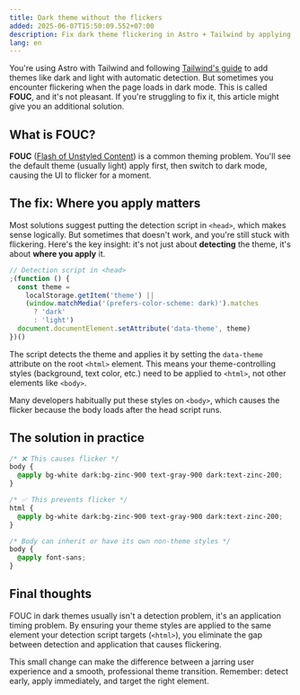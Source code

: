 ```yaml
---
title: Dark theme without the flickers
added: 2025-06-07T15:50:09.552+07:00
description: Fix dark theme flickering in Astro + Tailwind by applying theme styles to the right element.
lang: en
---
```


You're using Astro with Tailwind and following [Tailwind's guide](https://tailwindcss.com/docs/dark-mode#with-system-theme-support) to add themes like dark and light with automatic detection. But sometimes you encounter flickering when the page loads in dark mode. This is called **FOUC**, and it's not pleasant. If you're struggling to fix it, this article might give you an additional solution.

## What is FOUC?

**FOUC** ([Flash of Unstyled Content](https://en.wikipedia.org/wiki/Flash_of_unstyled_content)) is a common theming problem. You'll see the default theme (usually light) apply first, then switch to dark mode, causing the UI to flicker for a moment.

## The fix: Where you apply matters

Most solutions suggest putting the detection script in `<head>`, which makes sense logically. But sometimes that doesn't work, and you're still stuck with flickering. Here's the key insight: it's not just about **detecting** the theme, it's about **where you apply** it.

```javascript showLineNumbers=false
// Detection script in <head>
;(function () {
  const theme =
    localStorage.getItem('theme') ||
    (window.matchMedia('(prefers-color-scheme: dark)').matches
      ? 'dark'
      : 'light')
  document.documentElement.setAttribute('data-theme', theme)
})()
```

The script detects the theme and applies it by setting the `data-theme` attribute on the root `<html>` element. This means your theme-controlling styles (background, text color, etc.) need to be applied to `<html>`, not other elements like `<body>`.

Many developers habitually put these styles on `<body>`, which causes the flicker because the body loads after the head script runs.

## The solution in practice

```css showLineNumbers=false
/* ❌ This causes flicker */
body {
  @apply bg-white dark:bg-zinc-900 text-gray-900 dark:text-zinc-200;
}

/* ✅ This prevents flicker */
html {
  @apply bg-white dark:bg-zinc-900 text-gray-900 dark:text-zinc-200;
}

/* Body can inherit or have its own non-theme styles */
body {
  @apply font-sans;
}
```

## Final thoughts

FOUC in dark themes usually isn't a detection problem, it's an application timing problem. By ensuring your theme styles are applied to the same element your detection script targets (`<html>`), you eliminate the gap between detection and application that causes flickering.

This small change can make the difference between a jarring user experience and a smooth, professional theme transition. Remember: detect early, apply immediately, and target the right element.
